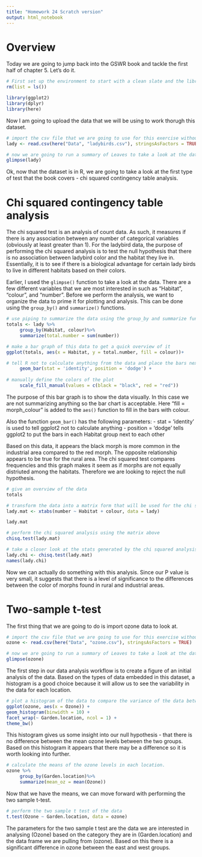 ```yaml
---
title: "Homework 24 Scratch version"
output: html_notebook
---
```


# Overview
Today we are going to jump back into the GSWR book and tackle the first half of chapter 5. Let's do it.

```r
# First set up the environment to start with a clean slate and the libraries we will need
rm(list = ls())

library(ggplot2)
library(dplyr)
library(here)
```
Now I am going to upload the data that we will be using to work thorugh this dataset. 

```r
# import the csv file that we are going to use for this exercise without stringsAsFactors = TRUE
lady <- read.csv(here("Data", "ladybirds.csv"), stringsAsFactors = TRUE)

# now we are going to run a summary of Leaves to take a look at the data
glimpse(lady)
```
Ok, now that the dataset is in R, we are going to take a look at the first type of test that the book covers - chi squared contingency table analysis. 

# Chi squared contingency table analysis
The chi squared test is an analysis of count data.  As such, it measures if there is any association between any number of categorical variables (obviously at least greater than 1). 
For the ladybird data, the purpose of performing the chi squared analysis is to test the null hypothesis that there is no association between ladybird color and the habitat they live in. Essentially, it is to see if there is a biological advantage for certain lady birds to live in different habitats based on their colors. 

Earlier, I used the `glimpse()` function to take a look at the data.  There are a few different variables that we are most interested in such as "Habitat", "colour", and "number".  Before we perform the analysis, we want to organize the data to prime it for plotting and analysis. This can be done using the `group_by()` and `summarize()` functions.
```r
# use piping to summarize the data using the group_by and summarize funcitons
totals <- lady %>% 
     group_by(Habitat, colour)%>%
     summarize(total.number = sum(number))

# make a bar graph of this data to get a quick overview of it
ggplot(totals, aes(x = Habitat, y = total.number, fill = colour))+

# tell R not to calculate anything from the data and place the bars next to each other
     geom_bar(stat = 'identity', position = 'dodge') +
     
# manually define the colors of the plot
     scale_fill_manual(values = c(black = "black", red = "red"))

```
The purpose of this bar graph is to show the data visually.  In this case we are not summarizing anything so the bar chart is acceptable. Here "fill = morph_colour" is added to the `aes()` function to fill in the bars with colour.  

Also the function `geom_bar()` has the following parameters:
- stat = 'identity' is used to tell ggplot2 not to calculate anything
- position = 'dodge' tells ggplot2 to put the bars in each Habitat group next to each other

Based on this data, it appears the black morph is more common in the industrial area compared to the red morph.  The opposite relationship appears to be true for the rural area.  The chi squared test compares frequencies and this graph makes it seem as if morphs are not equally distriuted among the habitats.  Therefore we are looking to reject the null hypothesis.

```r
# give an overview of the data
totals

# transform the data into a matrix form that will be used for the chi squared analysis
lady.mat <- xtabs(number ~ Habitat + colour, data = lady)

lady.mat

# perform the chi squared analysis using the matrix above
chisq.test(lady.mat)

# take a closer look at the stats generated by the chi squared analysis
lady.chi <- chisq.test(lady.mat)
names(lady.chi)
```

Now we can actually do something with this analysis.  Since our P value is very small, it suggests that there is a level of significance to the differences between the color of morphs found in rural and industrial areas.

# Two-sample t-test
The first thing that we are going to do is import ozone data to look at. 

```r
# import the csv file that we are going to use for this exercise without stringsAsFactors = TRUE
ozone <- read.csv(here("Data", "ozone.csv"), stringsAsFactors = TRUE)

# now we are going to run a summary of Leaves to take a look at the data
glimpse(ozone)
```
The first step in our data analysis workflow is to create a figure of an initial analysis of the data. Based on the types of data embedded in this dataset, a histogram is a good choice because it will allow us to see the variability in the data for each location.

```r
# plot a histogram of the data to compare the variance of the data between the two locations
ggplot(ozone, aes(x = Ozone)) +
geom_histogram(binwidth = 10) +
facet_wrap(~ Garden.location, ncol = 1) +
theme_bw()
```
This histogram gives us some insight into our null hypothesis - that there is no difference between the mean ozone levels between the two groups.  Based on this histogram it appears that there may be a difference so it is worth looking into further. 

```r
# calculate the means of the ozone levels in each location.
ozone %>% 
     group_by(Garden.location)%>%
     summarize(mean_oz = mean(Ozone))
```

Now that we have the means, we can move forward with performing the two sample t-test.
```r
# perform the two sample t test of the data
t.test(Ozone ~ Garden.location, data = ozone)
```
The parameters for the two sample t test are the data we are interested in analysing (Ozone) based on the category they are in (Garden.location) and the data frame we are pulling from (ozone).  Based on this there is a significant difference in ozone between the east and west groups.


